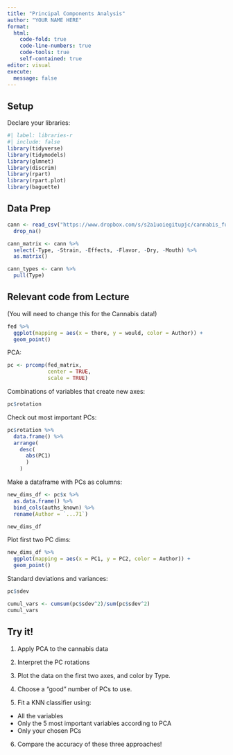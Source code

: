 ```yaml
---
title: "Principal Components Analysis"
author: "YOUR NAME HERE"
format: 
  html:
    code-fold: true
    code-line-numbers: true
    code-tools: true
    self-contained: true
editor: visual
execute:
  message: false
---
```


## Setup

Declare your libraries:

```r
#| label: libraries-r
#| include: false
library(tidyverse)
library(tidymodels)
library(glmnet)
library(discrim)
library(rpart)
library(rpart.plot)
library(baguette)
```

## Data Prep

```r
cann <- read_csv("https://www.dropbox.com/s/s2a1uoiegitupjc/cannabis_full.csv?dl=1") %>% 
  drop_na()

cann_matrix <- cann %>%
  select(-Type, -Strain, -Effects, -Flavor, -Dry, -Mouth) %>%
  as.matrix()

cann_types <- cann %>% 
  pull(Type)
```

## Relevant code from Lecture

(You will need to change this for the Cannabis data!)

```r
fed %>%
  ggplot(mapping = aes(x = there, y = would, color = Author)) +
  geom_point()
```

PCA:

```r
pc <- prcomp(fed_matrix, 
             center = TRUE, 
             scale = TRUE)
```

Combinations of variables that create new axes:

```r
pc$rotation
```

Check out most important PCs:

```r
pc$rotation %>% 
  data.frame() %>%
  arrange(
    desc(
      abs(PC1)
      )
    )
```

Make a dataframe with PCs as columns:

```r
new_dims_df <- pc$x %>%
  as.data.frame() %>% 
  bind_cols(auths_known) %>% 
  rename(Author = `...71`)

new_dims_df
```

Plot first two PC dims:

```r
new_dims_df %>%
  ggplot(mapping = aes(x = PC1, y = PC2, color = Author)) +
  geom_point()
```

Standard deviations and variances:

```r
pc$sdev
```

```r
cumul_vars <- cumsum(pc$sdev^2)/sum(pc$sdev^2)
cumul_vars
```

## Try it!

1.  Apply PCA to the cannabis data

2.  Interpret the PC rotations

3.  Plot the data on the first two axes, and color by Type.

4.  Choose a "good" number of PCs to use.

5.  Fit a KNN classifier using:

-   All the variables
-   Only the 5 most important variables according to PCA
-   Only your chosen PCs

6.  Compare the accuracy of these three approaches!
